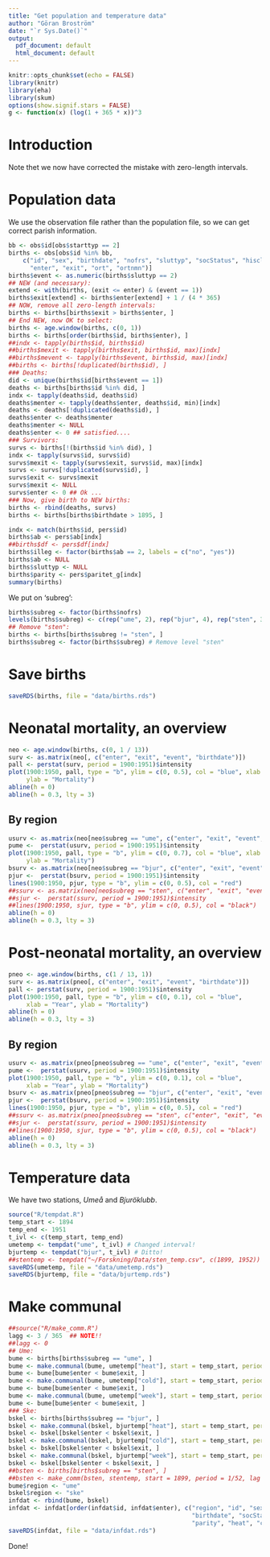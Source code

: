 ```yaml
---
title: "Get population and temperature data"
author: "Göran Broström"
date: "`r Sys.Date()`"
output:
  pdf_document: default
  html_document: default
---
```


```r
knitr::opts_chunk$set(echo = FALSE)
library(knitr)
library(eha)
library(skum)
options(show.signif.stars = FALSE)
g <- function(x) (log(1 + 365 * x))^3
```

# Introduction

Note thet we now have corrected the mistake with zero-length intervals.

# Population data

We use the observation file rather than the  population file, so we can get 
correct parish information.

```r
bb <- obs$id[obs$starttyp == 2]
births <- obs[obs$id %in% bb, 
    c("id", "sex", "birthdate", "nofrs", "sluttyp", "socStatus", "hisclass", 
      "enter", "exit", "ort", "ortnmn")]
births$event <- as.numeric(births$sluttyp == 2)
## NEW (and necessary):
extend <- with(births, (exit <= enter) & (event == 1))
births$exit[extend] <- births$enter[extend] + 1 / (4 * 365)
## NOW, remove all zero-length intervals:
births <- births[births$exit > births$enter, ]
## End NEW, now OK to select:
births <- age.window(births, c(0, 1))
births <- births[order(births$id, births$enter), ]
##indx <- tapply(births$id, births$id)
##births$mexit <- tapply(births$exit, births$id, max)[indx]
##births$mevent <- tapply(births$event, births$id, max)[indx]
##births <- births[!duplicated(births$id), ]
### Deaths:
did <- unique(births$id[births$event == 1])
deaths <- births[births$id %in% did, ]
indx <- tapply(deaths$id, deaths$id)
deaths$menter <- tapply(deaths$enter, deaths$id, min)[indx]
deaths <- deaths[!duplicated(deaths$id), ]
deaths$enter <- deaths$menter
deaths$menter <- NULL
deaths$enter <- 0 ## satisfied....
### Survivors:
survs <- births[!(births$id %in% did), ]
indx <- tapply(survs$id, survs$id)
survs$mexit <- tapply(survs$exit, survs$id, max)[indx]
survs <- survs[!duplicated(survs$id), ]
survs$exit <- survs$mexit
survs$mexit <- NULL
survs$enter <- 0 ## Ok ...
### Now, give birth to NEW births:
births <- rbind(deaths, survs)
births <- births[births$birthdate > 1895, ]

indx <- match(births$id, pers$id)
births$ab <- pers$ab[indx]
##births$df <- pers$df[indx]
births$illeg <- factor(births$ab == 2, labels = c("no", "yes"))
births$ab <- NULL
births$sluttyp <- NULL
births$parity <- pers$paritet_g[indx]
summary(births)                                
```

We put on 'subreg':

```r
births$subreg <- factor(births$nofrs)
levels(births$subreg) <- c(rep("ume", 2), rep("bjur", 4), rep("sten", 3))
## Remove "sten":
births <- births[births$subreg != "sten", ]
births$subreg <- factor(births$subreg) # Remove level "sten"
```

# Save births

```r
saveRDS(births, file = "data/births.rds")
```

# Neonatal mortality, an overview

```r
neo <- age.window(births, c(0, 1 / 13))
surv <- as.matrix(neo[, c("enter", "exit", "event", "birthdate")])
pall <- perstat(surv, period = 1900:1951)$intensity
plot(1900:1950, pall, type = "b", ylim = c(0, 0.5), col = "blue", xlab = "Year",
     ylab = "Mortality")
abline(h = 0)
abline(h = 0.3, lty = 3)
```

## By region

```r
usurv <- as.matrix(neo[neo$subreg == "ume", c("enter", "exit", "event", "birthdate")])
pume <-  perstat(usurv, period = 1900:1951)$intensity
plot(1900:1950, pall, type = "b", ylim = c(0, 0.7), col = "blue", xlab = "Year",
     ylab = "Mortality")
bsurv <- as.matrix(neo[neo$subreg == "bjur", c("enter", "exit", "event", "birthdate")])
pjur <-  perstat(bsurv, period = 1900:1951)$intensity
lines(1900:1950, pjur, type = "b", ylim = c(0, 0.5), col = "red")
##ssurv <- as.matrix(neo[neo$subreg == "sten", c("enter", "exit", "event", "birthdate")])
##sjur <-  perstat(ssurv, period = 1900:1951)$intensity
##lines(1900:1950, sjur, type = "b", ylim = c(0, 0.5), col = "black")
abline(h = 0)
abline(h = 0.3, lty = 3)
```



# Post-neonatal mortality, an overview

```r
pneo <- age.window(births, c(1 / 13, 1))
surv <- as.matrix(pneo[, c("enter", "exit", "event", "birthdate")])
pall <- perstat(surv, period = 1900:1951)$intensity
plot(1900:1950, pall, type = "b", ylim = c(0, 0.1), col = "blue",
     xlab = "Year", ylab = "Mortality")
abline(h = 0)
abline(h = 0.3, lty = 3)
```

## By region

```r
usurv <- as.matrix(pneo[pneo$subreg == "ume", c("enter", "exit", "event", "birthdate")])
pume <-  perstat(usurv, period = 1900:1951)$intensity
plot(1900:1950, pall, type = "b", ylim = c(0, 0.1), col = "blue",
     xlab = "Year", ylab = "Mortality")
bsurv <- as.matrix(pneo[pneo$subreg == "bjur", c("enter", "exit", "event", "birthdate")])
pjur <-  perstat(bsurv, period = 1900:1951)$intensity
lines(1900:1950, pjur, type = "b", ylim = c(0, 0.5), col = "red")
##ssurv <- as.matrix(pneo[pneo$subreg == "sten", c("enter", "exit", "event", "birthdate")])
##sjur <-  perstat(ssurv, period = 1900:1951)$intensity
##lines(1900:1950, sjur, type = "b", ylim = c(0, 0.5), col = "black")
abline(h = 0)
abline(h = 0.3, lty = 3)
```


# Temperature data

We have two stations, *Umeå* and *Bjuröklubb*.


```r
source("R/tempdat.R")
temp_start <- 1894
temp_end <- 1951
t_ivl <- c(temp_start, temp_end)
umetemp <- tempdat("ume", t_ivl) # Changed interval!
bjurtemp <- tempdat("bjur", t_ivl) # Ditto!
##stentemp <- tempdat("~/Forskning/Data/sten_temp.csv", c(1899, 1952))
saveRDS(umetemp, file = "data/umetemp.rds")
saveRDS(bjurtemp, file = "data/bjurtemp.rds")
```

# Make communal

```r
##source("R/make_comm.R")
lagg <- 3 / 365  ## NOTE!!
##lagg <- 0
## Ume:
bume <- births[births$subreg == "ume", ]
bume <- make.communal(bume, umetemp["heat"], start = temp_start, period = 1/52, lag = lagg)
bume <- bume[bume$enter < bume$exit, ]
bume <- make.communal(bume, umetemp["cold"], start = temp_start, period = 1 / 52, lag = lagg)
bume <- bume[bume$enter < bume$exit, ]
bume <- make.communal(bume, umetemp["week"], start = temp_start, period = 1 / 52, lag = lagg)
bume <- bume[bume$enter < bume$exit, ]
### Ske:
bskel <- births[births$subreg == "bjur", ]
bskel <- make.communal(bskel, bjurtemp["heat"], start = temp_start, period = 1/52, lag = lagg)
bskel <- bskel[bskel$enter < bskel$exit, ]
bskel <- make.communal(bskel, bjurtemp["cold"], start = temp_start, period = 1 / 52, lag = lagg)
bskel <- bskel[bskel$enter < bskel$exit, ]
bskel <- make.communal(bskel, bjurtemp["week"], start = temp_start, period = 1 / 52, lag = lagg)
bskel <- bskel[bskel$enter < bskel$exit, ]
##bsten <- births[births$subreg == "sten", ]
##bsten <- make_comm(bsten, stentemp, start = 1899, period = 1/52, lag = lagg)
bume$region <- "ume"
bskel$region <- "ske"
infdat <- rbind(bume, bskel)
infdat <- infdat[order(infdat$id, infdat$enter), c("region", "id", "sex", "enter", "exit", "event", 
                                                   "birthdate", "socStatus", "hisclass", "illeg",
                                                   "parity", "heat", "cold", "week")]
saveRDS(infdat, file = "data/infdat.rds")
```

Done!
